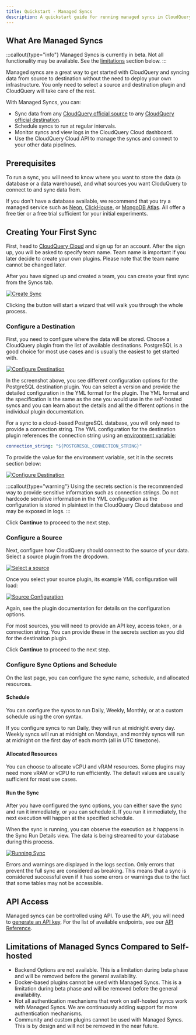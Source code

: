 ```yaml
---
title: Quickstart - Managed Syncs
description: A quickstart guide for running managed syncs in CloudQuery Cloud
---
```


## What Are Managed Syncs

:::callout{type="info"}
Managed Syncs is currently in beta. Not all functionality may be available. See the [limitations](#limitations-of-managed-syncs-compared-to-self-hosted) section below.
:::

Managed syncs are a great way to get started with CloudQuery and syncing data from source to destination without the need to deploy your own infrastructure. You only need to select a source and destination plugin and CloudQuery will take care of the rest.

With Managed Syncs, you can:

- Sync data from any [CloudQuery official source](https://hub.cloudquery.io/plugins/source?authors=official) to any [CloudQuery official destination](https://hub.cloudquery.io/plugins/destination?authors=official).
- Schedule syncs to run at regular intervals.
- Monitor syncs and view logs in the CloudQuery Cloud dashboard.
- Use the CloudQuery Cloud API to manage the syncs and connect to your other data pipelines.

## Prerequisites

To run a sync, you will need to know where you want to store the data (a database or a data warehouse), and what sources you want CloduQuery to connect to and sync data from.

If you don't have a database available, we recommend that you try a managed service such as [Neon](https://neon.tech/), [ClickHouse](https://clickhouse.com/), or [MongoDB Atlas](https://www.mongodb.com/atlas/database). All offer a free tier or a free trial sufficient for your initial experiments.

## Creating Your First Sync

First, head to [CloudQuery Cloud](https://cloud.cloudquery.io) and sign up for an account. After the sign up, you will be asked to specify team name. Team name is important if you later decide to create your own plugins. Please note that the team name cannot be changed later.

After you have signed up and created a team, you can create your first sync from the Syncs tab.

[![Create Sync](/images/docs/quickstart/empty-syncs.png)](/images/docs/quickstart/empty-syncs.png)

Clicking the button will start a wizard that will walk you through the whole process.

### Configure a Destination

First, you need to configure where the data will be stored. Choose a CloudQuery plugin from the list of available destinations. PostgreSQL is a good choice for most use cases and is usually the easiest to get started with.

[![Configure Destination](/images/docs/quickstart/destination.png)](/images/docs/quickstart/destination.png)

In the screenshot above, you see different configuration options for the PostgreSQL destination plugin. You can select a version and provide the detailed configuration in the YML format for the plugin. The YML format and the specification is the same as the one you would use in the self-hosted syncs and you can learn about the details and all the different options in the individual plugin documentation.

For a sync to a cloud-based PostgreSQL database, you will only need to provide a connection string. The YML configuration for the destination plugin references the connection string using an [environment variable](/docs/advanced-topics/environment-variable-substitution):

```yaml
connection_string: "${POSTGRESQL_CONNECTION_STRING}"
```

To provide the value for the environment variable, set it in the secrets section below:

[![Configure Destination](/images/docs/quickstart/secrets.png)](/images/docs/quickstart/secrets.png)

:::callout{type="warning"}
Using the secrets section is the recommended way to provide sensitive information such as connection strings. Do not hardcode sensitive information in the YML configuration as the configuration is stored in plaintext in the CloudQuery Cloud database and may be exposed in logs.
:::

Click **Continue** to proceed to the next step.

### Configure a Source

Next, configure how CloudQuery should connect to the source of your data. Select a source plugin from the dropdown.

[![Select a source](/images/docs/quickstart/source-1.png)](/images/docs/quickstart/source-1.png)

Once you select your source plugin, its example YML configuration will load:

[![Source Configuration](/images/docs/quickstart/source-2.png)](/images/docs/quickstart/source-2.png)

Again, see the plugin documentation for details on the configuration options.

For most sources, you will need to provide an API key, access token, or a connection string. You can provide these in the secrets section as you did for the destination plugin. 

Click **Continue** to proceed to the next step.

### Configure Sync Options and Schedule

On the last page, you can configure the sync name, schedule, and allocated resources.

#### Schedule

You can configure the syncs to run Daily, Weekly, Monthly, or at a custom schedule using the cron syntax.

If you configure syncs to run Daily, they will run at midnight every day. Weekly syncs will run at midnight on Mondays, and monthly syncs will run at midnight on the first day of each month (all in UTC timezone).

#### Allocated Resources

You can choose to allocate vCPU and vRAM resources. Some plugins may need more vRAM or vCPU to run efficiently. The default values are usually sufficient for most use cases.

#### Run the Sync

After you have configured the sync options, you can either save the sync and run it immediately, or you can schedule it. If you run it immediately, the next execution will happen at the specified schedule.

When the sync is running, you can observe the execution as it happens in the Sync Run Details view. The data is being streamed to your database during this process.

[![Running Sync](/images/docs/quickstart/running.png)](/images/docs/quickstart/running.png)

Errors and warnings are displayed in the logs section. Only errors that prevent the full sync are considered as breaking. This means that a sync is considered successful even if it has some errors or warnings due to the fact that some tables may not be accessible.

## API Access

Managed syncs can be controlled using API. To use the API, you will need to [generate an API key](/docs/deployment/generate-api-key). For the list of available endpoints, see our [API Reference](https://api-docs.cloudquery.io/#tag/syncs).

## Limitations of Managed Syncs Compared to Self-hosted

- Backend Options are not available. This is a limitation during beta phase and will be removed before the general availability.
- Docker-based plugins cannot be used with Managed Syncs. This is a limitation during beta phase and will be removed before the general availability.
- Not all authentication mechanisms that work on self-hosted syncs work with Managed Syncs. We are continuously adding support for more authentication mechanisms.
- Community and custom plugins cannot be used with Managed Syncs. This is by design and will not be removed in the near future.